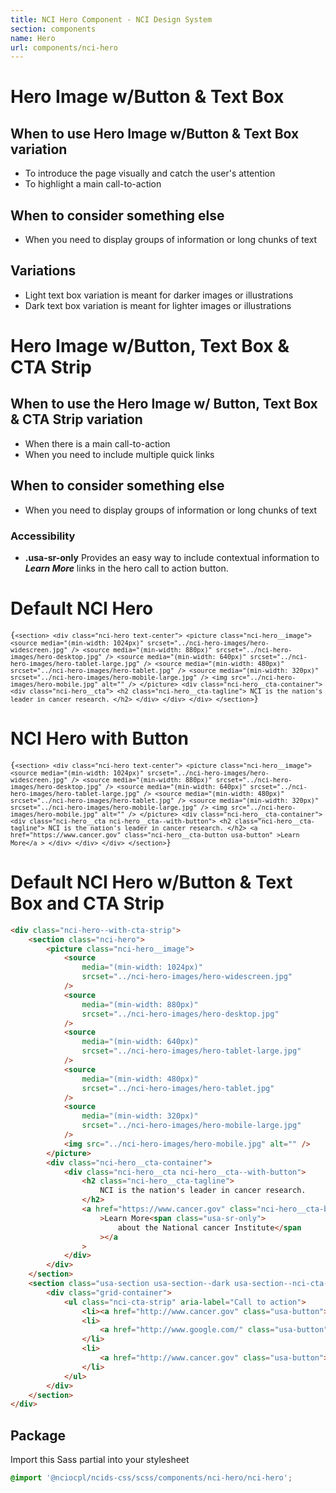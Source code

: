 ```yaml
---
title: NCI Hero Component - NCI Design System
section: components
name: Hero
url: components/nci-hero
---
```


# Hero Image w/Button & Text Box

## When to use Hero Image w/Button & Text Box variation

- To introduce the page visually and catch the user's attention
- To highlight a main call-to-action

## When to consider something else

- When you need to display groups of information or long chunks of text

## Variations

- Light text box variation is meant for darker images or illustrations
- Dark text box variation is meant for lighter images or illustrations

# Hero Image w/Button, Text Box & CTA Strip

## When to use the Hero Image w/ Button, Text Box & CTA Strip variation

- When there is a main call-to-action
- When you need to include multiple quick links

## When to consider something else

- When you need to display groups of information or long chunks of text

### Accessibility

- **.usa-sr-only** Provides an easy way to include contextual information to **_Learn More_** links in the hero call to action button.

# Default NCI Hero

<Code className="html">{`
    <section>
        <div class="nci-hero text-center">
            <picture class="nci-hero__image">
                <source
                    media="(min-width: 1024px)"
                    srcset="../nci-hero-images/hero-widescreen.jpg"
                />
                <source
                    media="(min-width: 880px)"
                    srcset="../nci-hero-images/hero-desktop.jpg"
                />
                <source
                    media="(min-width: 640px)"
                    srcset="../nci-hero-images/hero-tablet-large.jpg"
                />
                <source
                    media="(min-width: 480px)"
                    srcset="../nci-hero-images/hero-tablet.jpg"
                />
                <source
                    media="(min-width: 320px)"
                    srcset="../nci-hero-images/hero-mobile-large.jpg"
                />
                <img src="../nci-hero-images/hero-mobile.jpg" alt="" />
            </picture>
            <div class="nci-hero__cta-container">
                <div class="nci-hero__cta">
                    <h2 class="nci-hero__cta-tagline">
                        NCI is the nation's leader in cancer research.
                    </h2>
                </div>
            </div>
        </div>
    </section>
`}</Code>

# NCI Hero with Button

<Code className="html">{`
    <section>
        <div class="nci-hero text-center">
            <picture class="nci-hero__image">
                <source
                    media="(min-width: 1024px)"
                    srcset="../nci-hero-images/hero-widescreen.jpg"
                />
                <source
                    media="(min-width: 880px)"
                    srcset="../nci-hero-images/hero-desktop.jpg"
                />
                <source
                    media="(min-width: 640px)"
                    srcset="../nci-hero-images/hero-tablet-large.jpg"
                />
                <source
                    media="(min-width: 480px)"
                    srcset="../nci-hero-images/hero-tablet.jpg"
                />
                <source
                    media="(min-width: 320px)"
                    srcset="../nci-hero-images/hero-mobile-large.jpg"
                />
                <img src="../nci-hero-images/hero-mobile.jpg" alt="" />
            </picture>
            <div class="nci-hero__cta-container">
                <div class="nci-hero__cta nci-hero__cta--with-button">
                    <h2 class="nci-hero__cta-tagline">
                        NCI is the nation's leader in cancer research.
                    </h2>
                    <a
                        href="https://www.cancer.gov"
                        class="nci-hero__cta-button usa-button"
                        >Learn More</a
                    >
                </div>
            </div>
        </div>
    </section>
`}</Code>

# Default NCI Hero w/Button & Text Box and CTA Strip

```html
<div class="nci-hero--with-cta-strip">
	<section class="nci-hero">
		<picture class="nci-hero__image">
			<source
				media="(min-width: 1024px)"
				srcset="../nci-hero-images/hero-widescreen.jpg"
			/>
			<source
				media="(min-width: 880px)"
				srcset="../nci-hero-images/hero-desktop.jpg"
			/>
			<source
				media="(min-width: 640px)"
				srcset="../nci-hero-images/hero-tablet-large.jpg"
			/>
			<source
				media="(min-width: 480px)"
				srcset="../nci-hero-images/hero-tablet.jpg"
			/>
			<source
				media="(min-width: 320px)"
				srcset="../nci-hero-images/hero-mobile-large.jpg"
			/>
			<img src="../nci-hero-images/hero-mobile.jpg" alt="" />
		</picture>
		<div class="nci-hero__cta-container">
			<div class="nci-hero__cta nci-hero__cta--with-button">
				<h2 class="nci-hero__cta-tagline">
					NCI is the nation's leader in cancer research.
				</h2>
				<a href="https://www.cancer.gov" class="nci-hero__cta-button usa-button"
					>Learn More<span class="usa-sr-only">
						about the National cancer Institute</span
					></a
				>
			</div>
		</div>
	</section>
	<section class="usa-section usa-section--dark usa-section--nci-cta-strip">
		<div class="grid-container">
			<ul class="nci-cta-strip" aria-label="Call to action">
				<li><a href="http://www.cancer.gov" class="usa-button">Programs</a></li>
				<li>
					<a href="http://www.google.com/" class="usa-button">Resources</a>
				</li>
				<li>
					<a href="http://www.cancer.gov" class="usa-button">Success Stories</a>
				</li>
			</ul>
		</div>
	</section>
</div>
```

## Package

Import this Sass partial into your stylesheet

```scss
@import '@nciocpl/ncids-css/scss/components/nci-hero/nci-hero';
```
